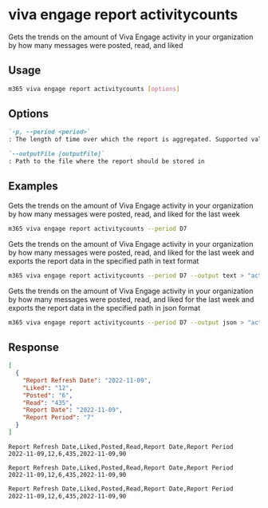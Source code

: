 
# viva engage report activitycounts

Gets the trends on the amount of Viva Engage activity in your organization by how many messages were posted, read, and liked

## Usage

```sh
m365 viva engage report activitycounts [options]
```

## Options

```md definition-list
`-p, --period <period>`
: The length of time over which the report is aggregated. Supported values `D7`, `D30`, `D90`, `D180`.

`--outputFile [outputFile]`
: Path to the file where the report should be stored in
```

<Global />

## Examples

Gets the trends on the amount of Viva Engage activity in your organization by how many messages were posted, read, and liked for the last week

```sh
m365 viva engage report activitycounts --period D7
```

Gets the trends on the amount of Viva Engage activity in your organization by how many messages were posted, read, and liked for the last week and exports the report data in the specified path in text format

```sh
m365 viva engage report activitycounts --period D7 --output text > "activitycounts.txt"
```

Gets the trends on the amount of Viva Engage activity in your organization by how many messages were posted, read, and liked for the last week and exports the report data in the specified path in json format

```sh
m365 viva engage report activitycounts --period D7 --output json > "activitycounts.json"
```

## Response

<Tabs>
  <TabItem value="JSON">

  ```json
  [
    {
      "Report Refresh Date": "2022-11-09",
      "Liked": "12",
      "Posted": "6",
      "Read": "435",
      "Report Date": "2022-11-09",
      "Report Period": "7"
    }
  ]
  ```

  </TabItem>
  <TabItem value="Text">

  ```text
  Report Refresh Date,Liked,Posted,Read,Report Date,Report Period
  2022-11-09,12,6,435,2022-11-09,90
  ```

  </TabItem>
  <TabItem value="CSV">

  ```csv
  Report Refresh Date,Liked,Posted,Read,Report Date,Report Period
  2022-11-09,12,6,435,2022-11-09,90
  ```

  </TabItem>
  <TabItem value="Markdown">

  ```md
  Report Refresh Date,Liked,Posted,Read,Report Date,Report Period
  2022-11-09,12,6,435,2022-11-09,90
  ```

  </TabItem>
</Tabs>

